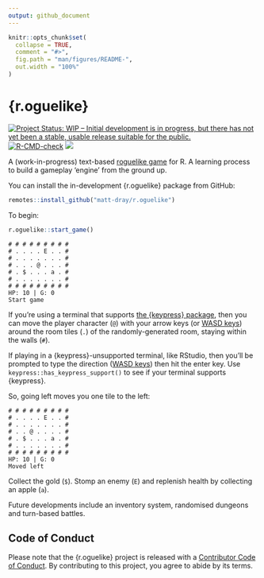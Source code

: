 ```yaml
---
output: github_document
---
```


<!-- README.md is generated from README.Rmd. Please edit that file -->

```r
knitr::opts_chunk$set(
  collapse = TRUE,
  comment = "#>",
  fig.path = "man/figures/README-",
  out.width = "100%"
)
```

# {r.oguelike}

<!-- badges: start -->

[![Project Status: WIP – Initial development is in progress, but there
has not yet been a stable, usable release suitable for the
public.](https://www.repostatus.org/badges/latest/wip.svg)](https://www.repostatus.org/#wip)
[![R-CMD-check](https://github.com/matt-dray/r.oguelike/workflows/R-CMD-check/badge.svg)](https://github.com/matt-dray/r.oguelike/actions)
[![](https://img.shields.io/badge/@-...$..a....E...-black?style=flat&labelColor=white)](https://en.wikipedia.org/wiki/Roguelike)
<!-- badges: end -->

A (work-in-progress) text-based [roguelike game](https://en.wikipedia.org/wiki/Roguelike) for R. A learning process to build a gameplay 'engine' from the ground up.

You can install the in-development {r.oguelike} package from GitHub:

```r
remotes::install_github("matt-dray/r.oguelike")
```

To begin:

```r
r.oguelike::start_game()
```

```
# # # # # # # # # 
# . . . . E . . # 
# . . . . . . . # 
# . . . @ . . . # 
# . $ . . . a . # 
# . . . . . . . # 
# # # # # # # # # 
HP: 10 | G: 0 
Start game
```

If you're using a terminal that supports [the {keypress} package](https://github.com/gaborcsardi/keypress), then you can move the player character (`@`) with your arrow keys (or [WASD keys](https://en.wikipedia.org/wiki/Arrow_keys#WASD_keys)) around the room tiles (`.`) of the randomly-generated room, staying within the walls (`#`).

If playing in a {keypress}-unsupported terminal, like RStudio, then you'll be prompted to type the direction ([WASD keys](https://en.wikipedia.org/wiki/Arrow_keys#WASD_keys)) then hit the enter key. Use `keypress::has_keypress_support()` to see if your terminal supports {keypress}.

So, going left moves you one tile to the left:

```
# # # # # # # # # 
# . . . . E . . # 
# . . . . . . . # 
# . . @ . . . . # 
# . $ . . . a . # 
# . . . . . . . # 
# # # # # # # # # 
HP: 10 | G: 0
Moved left
```

Collect the gold (`$`). Stomp an enemy (`E`) and replenish health by collecting an apple (`a`).

Future developments include an inventory system, randomised dungeons and turn-based battles.

## Code of Conduct

Please note that the {r.oguelike} project is released with a [Contributor Code of Conduct](https://contributor-covenant.org/version/2/0/CODE_OF_CONDUCT.html). By contributing to this project, you agree to abide by its terms.
